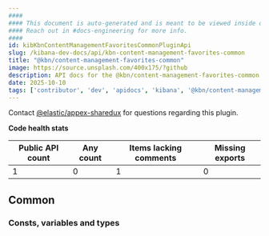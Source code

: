 ```yaml
---
####
#### This document is auto-generated and is meant to be viewed inside our experimental, new docs system.
#### Reach out in #docs-engineering for more info.
####
id: kibKbnContentManagementFavoritesCommonPluginApi
slug: /kibana-dev-docs/api/kbn-content-management-favorites-common
title: "@kbn/content-management-favorites-common"
image: https://source.unsplash.com/400x175/?github
description: API docs for the @kbn/content-management-favorites-common plugin
date: 2025-10-10
tags: ['contributor', 'dev', 'apidocs', 'kibana', '@kbn/content-management-favorites-common']
---
```




Contact [@elastic/appex-sharedux](https://github.com/orgs/elastic/teams/appex-sharedux) for questions regarding this plugin.

**Code health stats**

| Public API count  | Any count | Items lacking comments | Missing exports |
|-------------------|-----------|------------------------|-----------------|
| 1 | 0 | 1 | 0 |

## Common

### Consts, variables and types
<DocDefinitionList data={kbnContentManagementFavoritesCommonObj.common.misc}/>


